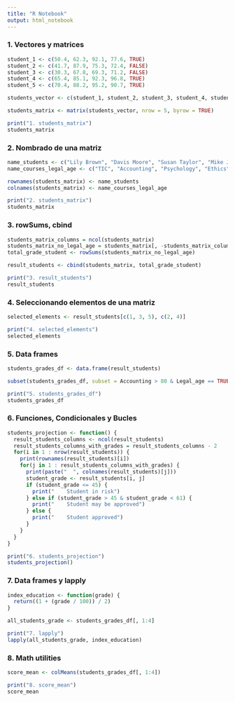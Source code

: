 ```yaml
---
title: "R Notebook"
output: html_notebook
---
```


### 1. Vectores y matrices

```r
student_1 <- c(50.4, 62.3, 92.1, 77.6, TRUE)
student_2 <- c(41.7, 87.9, 75.3, 72.4, FALSE)
student_3 <- c(30.3, 67.8, 69.3, 71.2, FALSE)
student_4 <- c(65.4, 85.1, 92.3, 96.8, TRUE)
student_5 <- c(70.4, 88.2, 95.2, 90.7, TRUE)

students_vector <- c(student_1, student_2, student_3, student_4, student_5)

students_matrix <- matrix(students_vector, nrow = 5, byrow = TRUE)

print("1. students_matrix")
students_matrix
```
### 2. Nombrado de una matriz

```r
name_students <- c("Lily Brown", "Davis Moore", "Susan Taylor", "Mike Jones", "Tom Hill")
name_courses_legal_age <- c("TIC", "Accounting", "Psychology", "Ethics", "Legal_age")

rownames(students_matrix) <- name_students
colnames(students_matrix) <- name_courses_legal_age

print("2. students_matrix")
students_matrix
```
### 3. rowSums, cbind

```r
students_matrix_columns = ncol(students_matrix)
students_matrix_no_legal_age = students_matrix[, -students_matrix_columns]
total_grade_student <- rowSums(students_matrix_no_legal_age)

result_students <- cbind(students_matrix, total_grade_student)

print("3. result_students")
result_students
```
### 4. Seleccionando elementos de una matriz

```r
selected_elements <- result_students[c(1, 3, 5), c(2, 4)]

print("4. selected_elements")
selected_elements
```
### 5. Data frames

```r
students_grades_df <- data.frame(result_students)

subset(students_grades_df, subset = Accounting > 80 & Legal_age == TRUE)

print("5. students_grades_df")
students_grades_df
```
### 6. Funciones, Condicionales y Bucles

```r
students_projection <- function() {
  result_students_columns <- ncol(result_students)
  result_students_columns_with_grades = result_students_columns - 2
  for(i in 1 : nrow(result_students)) {
    print(rownames(result_students)[i])
    for(j in 1 : result_students_columns_with_grades) {
      print(paste("  ", colnames(result_students)[j]))
      student_grade <- result_students[i, j]
      if (student_grade <= 45) {
        print("    Student in risk")
      } else if (student_grade > 45 & student_grade < 61) {
        print("    Student may be approved")
      } else {
        print("    Student approved")
      }
    }
  }
}

print("6. students_projection")
students_projection()
```
### 7. Data frames y lapply

```r
index_education <- function(grade) {
  return((1 + (grade / 100)) / 2)
}

all_students_grade <- students_grades_df[, 1:4]

print("7. lapply")
lapply(all_students_grade, index_education)
```
### 8. Math utilities

```r
score_mean <- colMeans(students_grades_df[, 1:4])

print("8. score_mean")
score_mean
```